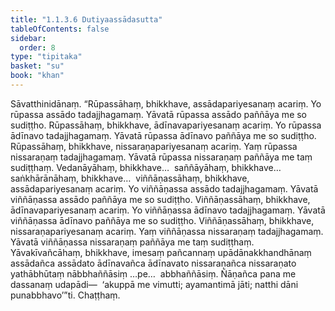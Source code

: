 ```yaml
---
title: "1.1.3.6 Dutiyaassādasutta"
tableOfContents: false
sidebar:
  order: 8
type: "tipitaka"
basket: "su"
book: "khan"
---
```



<DynamicBreadcrumb />

<Division number="27" book="khan">

<Paragraph number="138" book="khan">
Sāvatthinidānaṃ. “Rūpassāhaṃ, bhikkhave, assādapariyesanaṃ acariṃ. Yo rūpassa assādo tadajjhagamaṃ. Yāvatā rūpassa assādo paññāya me so sudiṭṭho. Rūpassāhaṃ, bhikkhave, ādīnavapariyesanaṃ acariṃ. Yo rūpassa ādīnavo tadajjhagamaṃ. Yāvatā rūpassa ādīnavo paññāya me so sudiṭṭho. Rūpassāhaṃ, bhikkhave, nissaraṇapariyesanaṃ acariṃ. Yaṃ rūpassa nissaraṇaṃ tadajjhagamaṃ. Yāvatā rūpassa nissaraṇaṃ paññāya me taṃ sudiṭṭhaṃ. Vedanāyāhaṃ, bhikkhave…  saññāyāhaṃ, bhikkhave…  saṅkhārānāhaṃ, bhikkhave…  viññāṇassāhaṃ, bhikkhave, assādapariyesanaṃ acariṃ. Yo viññāṇassa assādo tadajjhagamaṃ. Yāvatā viññāṇassa assādo paññāya me so sudiṭṭho. Viññāṇassāhaṃ, bhikkhave, ādīnavapariyesanaṃ acariṃ. Yo viññāṇassa ādīnavo tadajjhagamaṃ. Yāvatā viññāṇassa ādīnavo paññāya me so sudiṭṭho. Viññāṇassāhaṃ, bhikkhave, nissaraṇapariyesanaṃ acariṃ. Yaṃ viññāṇassa nissaraṇaṃ tadajjhagamaṃ. Yāvatā viññāṇassa nissaraṇaṃ paññāya me taṃ sudiṭṭhaṃ. Yāvakīvañcāhaṃ, bhikkhave, imesaṃ pañcannaṃ upādānakkhandhānaṃ assādañca assādato ādīnavañca ādīnavato nissaraṇañca nissaraṇato yathābhūtaṃ nābbhaññāsiṃ …pe…  abbhaññāsiṃ. Ñāṇañca pana me dassanaṃ udapādi—  ‘akuppā me vimutti; ayamantimā jāti; natthi dāni punabbhavo’”ti.

</Paragraph>
</Division>

<Paragraph number="139" type="center" book="khan">
Chaṭṭhaṃ.
</Paragraph>